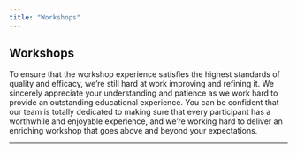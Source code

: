 ```yaml
---
title: "Workshops"
---
```

## Workshops\

To ensure that the workshop experience satisfies the highest standards of quality and efficacy, we're still hard at work improving and refining it. We sincerely appreciate your understanding and patience as we work hard to provide an outstanding educational experience. You can be confident that our team is totally dedicated to making sure that every participant has a worthwhile and enjoyable experience, and we're working hard to deliver an enriching workshop that goes above and beyond your expectations.

---